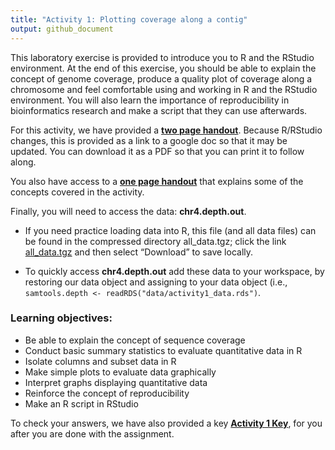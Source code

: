 ```yaml
---
title: "Activity 1: Plotting coverage along a contig"
output: github_document
---
```


This laboratory exercise is provided to introduce you to R and the RStudio environment. At the end of this exercise, you should be able to explain the concept of genome coverage, produce a quality plot of coverage along a chromosome and feel comfortable using and working in R and the RStudio environment. You will also learn the importance of reproducibility in bioinformatics research and make a script that they can use afterwards.

For this activity, we have provided a **[two page handout](https://docs.google.com/document/d/1cjoB1En9wHG8O_UDptQovVQUAdE14chjRca5r2ez-R4/edit?usp=sharing)**. Because R/RStudio changes, this is provided as a link to a google doc so that it may be updated. You can download it as a PDF so that you can print it to follow along. 

You also have access to a **[one page handout](https://github.com/StevisonLab/R_Mini_Course/blob/main/data/Activity1_intro.pdf)** that explains some of the concepts covered in the activity. 

Finally, you will need to access the data: **chr4.depth.out**. 

- If you need practice loading data into R, this file (and all data files) can be found in the compressed directory all_data.tgz; click the link [all_data.tgz](https://github.com/StevisonLab/R-Mini-Course/tree/main/raw_data/all_data.tgz) and then select "Download" to save locally.

- To quickly access **chr4.depth.out** add these data to your workspace, by restoring our data object and assigning to your data object (i.e., `samtools.depth <- readRDS("data/activity1_data.rds")`.

 
### Learning objectives:

* Be able to explain the concept of sequence coverage
* Conduct basic summary statistics to evaluate quantitative data in R
* Isolate columns and subset data in R 
* Make simple plots to evaluate data graphically
* Interpret graphs displaying quantitative data
* Reinforce the concept of reproducibility
* Make an R script in RStudio

To check your answers, we have also provided a key **[Activity 1 Key](https://github.com/StevisonLab/R_Mini_Course/blob/main/notebooks/activity1key.md)**, for you after you are done with the assignment.

